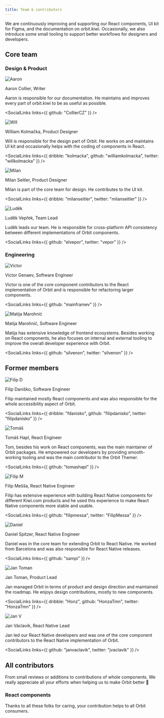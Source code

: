 ```yaml
---
title: Team & contributors
---
```



We are continuously improving and supporting our React components, UI kit for Figma, and the documentation on orbit.kiwi.
Occasionally, we also introduce some small tooling to support better workflows for designers and developers.


<OrbitTeam />



## Core team

### Design & Product

![Aaron](https://orbit.kiwi/files/aaron.png)

Aaron Collier, Writer

Aaron is responsible for our documentation.
He maintains and improves every part of orbit.kiwi to be as useful as possible.

<SocialLinks links={{ github: "CollierCZ" }} />

![Will](https://orbit.kiwi/files/2019/09/will.png)

William Kolmačka, Product Designer

Will is responsible for the design part of Orbit. He works on and maintains UI kit and occasionally helps with the coding of components in React.

<SocialLinks links={{ dribble: "kolmacka", github: "williamkolmacka", twitter: "willkolmacka" }} />

![Milan](https://orbit.kiwi/files/milan.jpeg)

Milan Seitler, Product Designer

Milan is part of the core team for design. He contributes to the UI kit.

<SocialLinks links={{ dribble: "milanseitler", twitter: "milanseitler" }} />

![Luděk](https://orbit.kiwi/files/2019/09/vepor.jpeg)

Luděk Vepřek, Team Lead

Luděk leads our team.
He is responsible for cross-platform API consistency between different implementations of Orbit components.

<SocialLinks links={{ github: "elvepor", twitter: "vepor" }} />

### Engineering

![Victor](https://orbit.kiwi/files/victor-genaev.png)

Victor Genaev, Software Engineer

Victor is one of the core component contributors to the React implementation of Orbit
and is responsible for refactoring larger components.

<SocialLinks links={{ github: "mainframev" }} />

![Matija Marohnić](https://orbit.kiwi/files/matija.jpeg)

Matija Marohnić, Software Engineer

Matija has extensive knowledge of frontend ecosystems.
Besides working on React components,
he also focuses on internal and external tooling to improve the overall developer experience with Orbit.

<SocialLinks links={{ github: "silvenon", twitter: "silvenon" }} />

## Former members

![Filip D](https://orbit.kiwi/files/2019/09/filip-d.png)

Filip Daniško, Software Engineer

Filip maintained mostly React components and was also responsible for the whole accessibility aspect of Orbit.

<SocialLinks links={{ dribble: "fdanisko", github: "filipdanisko", twitter: "filipdanisko" }} />

![Tomáš](https://orbit.kiwi/files/2019/09/tom.png)

Tomáš Hapl, React Engineer

Tom, besides his work on React components, was the main maintainer of Orbit packages.
He empowered our developers by providing smooth-working tooling and was the main contributor to the Orbit Themer.

<SocialLinks links={{ github: "tomashapl" }} />

![Filip M](https://orbit.kiwi/files/2019/09/filip-m.jpeg)

Filip Mešša, React Native Engineer

Filip has extensive experience with building React Native components for different Kiwi.com products
and he used this experience to make React Native components more stable and usable.

<SocialLinks links={{ github: "filipmessa", twitter: "FilipMessa" }} />

![Daniel](https://orbit.kiwi/files/2019/09/daniel.png)

Daniel Spitzer, React Native Engineer

Daniel was in the core team for extending Orbit to React Native.
He worked from Barcelona and was also responsible for React Native releases.

<SocialLinks links={{ github: "sampi" }} />

![Jan Toman](https://orbit.kiwi/files/2019/09/honza-t.png)

Jan Toman, Product Lead

Jan managed Orbit in terms of product and design direction and maintained the roadmap.
He enjoys design contributions, mostly to new components.

<SocialLinks links={{ dribble: "Honz", github: "HonzaTmn", twitter: "HonzaTmn" }} />

![Jan V](https://orbit.kiwi/files/2019/09/honza-v.jpeg)

Jan Václavík, React Native Lead

Jan led our React Native developers
and was one of the core component contributors to the React Native implementation of Orbit.

<SocialLinks links={{ github: "janvaclavik", twitter: "jvaclavik" }} />

## All contributors

From small reviews or additions to contributions of whole components. We really appreciate all your efforts when helping us to make Orbit better
👏

### React components

<GitHubContributors repo="https://github.com/kiwicom/orbit" />

Thanks to all these folks for caring, your contribution helps to all Orbit consumers.

